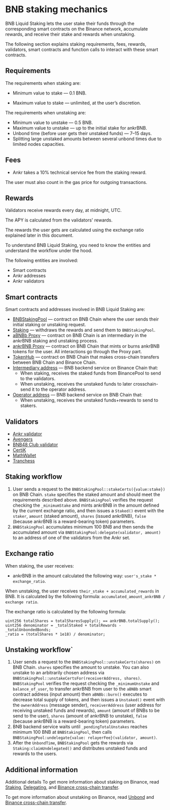 # BNB staking mechanics

BNB Liquid Staking lets the user stake their funds through the corresponding smart contracts on the Binance network, accumulate rewards, and receive their stake and rewards when unstaking.

The following section explains staking requirements, fees, rewards, validators, smart contracts and function calls to interact with these smart contracts.


## Requirements

The requirements when staking are:

* Minimum value to stake — 0.1 BNB.

* Maximum value to stake — unlimited, at the user’s discretion.

The requirements when unstaking are:
* Minimum value to unstake — 0.5 BNB.
* Maximum value to unstake — up to the initial stake for ankrBNB.
* Unbond time (before user gets their unstaked funds) — 7–15 days.
* Splitting large unstaked amounts between several unbond times due to limited nodes capacities.


## Fees

* Ankr takes a 10% technical service fee from the staking reward.

The user must also count in the gas price for outgoing transactions.


## Rewards
Validators receive rewards every day, at midnight, UTC.

The APY is calculated from the validators' rewards. 

The rewards the user gets are calculated using the exchange ratio explained later in this document.

To understand BNB Liquid Staking, you need to know the entities and understand the workflow under the hood.

The following entities are involved:
* Smart contracts
* Ankr addresses
* Ankr validators

## Smart contracts
Smart contracts and addresses involved in BNB Liquid Staking are:
* [BNBStakingPool](https://bscscan.com/address/0x9e347Af362059bf2E55839002c699F7A5BaFE86E) — contract on BNB Chain where the user sends their initial staking or unstaking request.
* [Staking](https://bscscan.com/address/0x0000000000000000000000000000000000002001) — withdraws the rewards and send them to `BNBStakingPool`.
* [aBNBb Proxy](https://bscscan.com/address/0xfe39985D7eFF914c50A06bA0cFfcCA8361e00C0e) — contract on BNB Chain is an intermediary in the ankrBNB staking and unstaking process.
* [ankrBNB Proxy](https://bscscan.com/address/0x52F24a5e03aee338Da5fd9Df68D2b6FAe1178827) — contract on BNB Chain that mints or burns ankrBNB tokens for the user. All interactions go through the Proxy part.
* [TokenHub](https://bscscan.com/address/0x0000000000000000000000000000000000001004) — contract on BNB Chain that makes cross-chain transfers between BNB Chain and Binance Chain.
* [Intermediary address](https://explorer.binance.org/address/bnb1lyhlnk763duq48rmctftxlde6ax3htxkxnay3e)  — BNB backend service on Binance Chain that:
  * When staking, receives the staked funds from BinancePool to send to the validators. 
  * When unstaking, receives the unstaked funds to later crosschain-send it to the operator address. 
* [Operator address](https://bscscan.com/address/0x4069d8a3de3a72eca86ca5e0a4b94619085e7362) — BNB backend service on BNB Chain that:
  * When unstaking, receives the unstaked funds+rewards to send to stakers.

## Validators
* [Ankr validator](https://www.bnbchain.world/en/staking/validator/bva1xnudjls7x4p48qrk0j247htt7rl2k2dzp3mr3j)
* [Avengers](https://www.bnbchain.org/en/staking/validator/bva1s0ntnh523dc2u5ez3dcj2t34k2x7y60cue46rt)
* [BNB48 Club validator](https://www.bnbchain.world/en/staking/validator/bva1ygrhjdjfyn2ffh5ha5llf5g6l3wxjt29hz9q4s)
* [CertiK](https://www.bnbchain.org/en/staking/validator/bva1lva9unyerjwcnayyd9kukyde96tvcfdgqk4930)
* [MathWallet](https://www.bnbchain.org/en/staking/validator/bva1y52k5rfmqv46p8x8jsnppzgkjgzt5m0zgx5h37)
* [Tranchess](https://www.bnbchain.org/en/staking/validator/bva1m3nj2sglp7mlz3y08qjlqyhycenz8m9cl4h4ht)

## Staking workflow
1. User sends a request to the `BNBStakingPool::stakeCerts({value:stake})` on BNB Chain. `stake` specifies the staked amount and should meet the requirements described above. `BNBStakingPool` verifies the request checking the `_minimumStake` and mints ankrBNB in the amount defined by the current exchange ratio, and then issues a `Staked()` event with the `staker`, `amount` (staked amount), `shares` (issued ankrBNB), `false` (because ankrBNB is a reward-bearing token) parameters.
2. `BNBStakingPool` accumulates minimum 100 BNB and then sends the accumulated amount via `BNBStakingPool:delegate(validator, amount)` to an address of one of the validators from the Ankr set.

## Exchange ratio 
When staking, the user receives:
* ankrBNB in the amount calculated the following way: `user's_stake * exchange_ratio`.

When unstaking, the user receives `their_stake + accumulated_rewards` in BNB. 
It is calculated by the following formula: `accumulated_amount_ankrBNB / exchange ratio`. 

The exchange ratio is calculated by the following formula: 

```
uint256 totalShares = totalSharesSupply(); == ankrBNB.totalSupply();
uint256 denominator = _totalStaked + totalRewards - _totalUnbondedBonds;
_ratio = (totalShares * 1e18) / denominator;
```

## Unstaking workflow`
1. User sends a request to the `BNBStakingPool::unstakeCerts(shares)` on BNB Chain. `shares` specifies the amount to unstake. You can also unstake to an arbitrarily chosen address via `BNBStakingPool::unstakeCertsFor(receiverAddress, shares)`. `BNBStakingPool` verifies the request checking the `_minimumUnstake` and `balance_of_user`, to transfer ankrBNB from user to the `aBNBb` smart contract address (input amount) then `aBNBb::burn()` executes to decrease total supply of tokens, and then issues a `Unstaked()` event with the `ownerAddress` (message sender), `receiverAddress` (user address for receiving unstaked funds and rewards), `amount` (amount of BNBs to be send to the user), `shares` (amount of ankrBNB to unstake), `false` (because ankrBNB is a reward-bearing token) parameters.
2. BNB backend service waits until `_pendingTotalUnstakes` reaches minimum 100 BNB at `BNBStakingPool`, then calls `BNBStakingPool:undelegate{value: relayerFee}(validator, amount)`.
3. After the `UnbondTime`, `BNBStakingPool` gets the rewards via `Staking:claimUndelegated()` and distributes unstaked funds and rewards to the users.

## Additional information
Additional details
To get more information about staking on Binance, read [Staking](https://docs.binance.org/smart-chain/validator/Parameters.html), [Delegating](https://docs.binance.org/faq/bsc/del.html), and [Binance cross-chain transfer](https://docs.binance.org/smart-chain/developer/cross-chain-transfer.html).

To get more information about unstaking on Binance, read [Unbond](https://docs.binance.org/faq/bsc/del.html#when-can-i-receive-my-undelegated-bnb) and [Binance cross-chain transfer](https://docs.binance.org/smart-chain/developer/cross-chain-transfer.html).